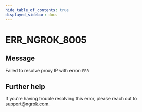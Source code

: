 ```yaml
---
hide_table_of_contents: true
displayed_sidebar: docs
---
```



# ERR_NGROK_8005

## Message

Failed to resolve proxy IP with error: `ERR`

<ErrorDetails error="err_ngrok_8005" />

## Further help

If you're having trouble resolving this error, please reach out to [support@ngrok.com](mailto:support@ngrok.com?subject=Help%20with%20ERR_NGROK_8005).
